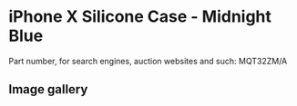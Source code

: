 
# iPhone X Silicone Case - Midnight Blue

Part number, for search engines, auction websites and such: MQT32ZM/A

## Image gallery

<div style={{ width: "768px" }}>
  <GalleryComponent
    images={[
      {
        original: "/everysource/MQT32.webp",
        thumbnail: "/everypreview/MQT32.webp",
      },
      {
        original: "/everysource/MQT32_AV1_SILVER.webp",
        thumbnail: "/everypreview/MQT32_AV1_SILVER.webp",
      },
      {
        original: "/everysource/MQT32_AV1_SPACE_GRAY.webp",
        thumbnail: "/everypreview/MQT32_AV1_SPACE_GRAY.webp",
      },
      {
        original: "/everysource/MQT32_AV2.webp",
        thumbnail: "/everypreview/MQT32_AV2.webp",
      }
    ]}
  />
</div>